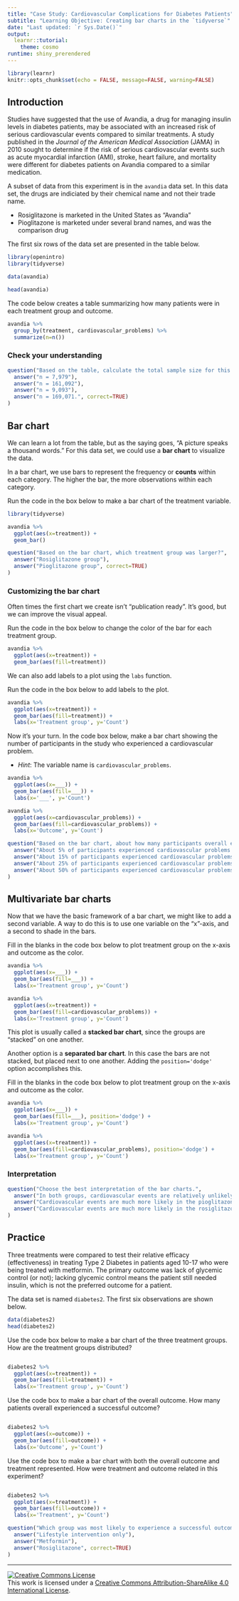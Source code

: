---
title: "Case Study: Cardiovascular Complications for Diabetes Patients"
subtitle: "Learning Objective: Creating bar charts in the `tidyverse`"
date: "Last updated: `r Sys.Date()`"
output: 
  learnr::tutorial:
    theme: cosmo
runtime: shiny_prerendered
---

```{r setup, include=FALSE}
library(learnr)
knitr::opts_chunk$set(echo = FALSE, message=FALSE, warning=FALSE)
```

## Introduction

Studies have suggested that the use of Avandia, a drug for managing insulin levels in diabetes patients, may be associated with an increased risk of serious cardiovascular events compared to similar treatments. A study published in the *Journal of the American Medical Association* (JAMA) in 2010 sought to determine if the risk of serious cardiovascular events such as acute myocardial infarction (AMI), stroke, heart failure, and mortality were different for diabetes patients on Avandia compared to a similar medication.

A subset of data from this experiment is in the `avandia` data set. In this data set, the drugs are indiciated by their chemical name and not their trade name.

-   Rosiglitazone is marketed in the United States as "Avandia"
-   Pioglitazone is marketed under several brand names, and was the comparison drug

The first six rows of the data set are presented in the table below.

```{r}
library(openintro)
library(tidyverse)

data(avandia)

head(avandia)
```

The code below creates a table summarizing how many patients were in each treatment group and outcome.

```{r, echo=TRUE}
avandia %>% 
  group_by(treatment, cardiovascular_problems) %>%
  summarize(n=n())
```

### Check your understanding

```{r quiz1}
question("Based on the table, calculate the total sample size for this experiment.",
  answer("n = 7,979"),
  answer("n = 161,092"),
  answer("n = 9,093"), 
  answer("n = 169,071.", correct=TRUE)
)
```

## Bar chart

We can learn a lot from the table, but as the saying goes, "A picture speaks a thousand words." For this data set, we could use a __bar chart__ to visualize the data.

In a bar chart, we use bars to represent the frequency or __counts__ within each category. The higher the bar, the more observations within each category.

Run the code in the box below to make a bar chart of the treatment variable.

```{r exercise1, exercise=TRUE, echo=TRUE}
library(tidyverse)

avandia %>%
  ggplot(aes(x=treatment)) + 
  geom_bar()
```


```{r quiz2}
question("Based on the bar chart, which treatment group was larger?",
  answer("Rosiglitazone group"),
  answer("Pioglitazone group", correct=TRUE)
)
```

### Customizing the bar chart

Often times the first chart we create isn't "publication ready". It's good, but we can improve the visual appeal.

Run the code in the box below to change the color of the bar for each treatment group.

```{r exercise2, exercise=TRUE, echo=TRUE}
avandia %>%
  ggplot(aes(x=treatment)) + 
  geom_bar(aes(fill=treatment))
```

We can also add labels to a plot using the `labs` function.

Run the code in the box below to add labels to the plot.

```{r exercise3, exercise=TRUE, echo=TRUE}
avandia %>%
  ggplot(aes(x=treatment)) + 
  geom_bar(aes(fill=treatment)) + 
  labs(x='Treatment group', y='Count')
```

Now it's your turn. In the code box below, make a bar chart showing the number of participants in the study who experienced a cardiovascular problem.

- _Hint_: The variable name is `cardiovascular_problems`.

```{r exercise4, exercise=TRUE}
avandia %>%
  ggplot(aes(x=___)) + 
  geom_bar(aes(fill=___)) + 
  labs(x='___', y='Count')
```

```{r, exercise4-solution}
avandia %>%
  ggplot(aes(x=cardiovascular_problems)) + 
  geom_bar(aes(fill=cardiovascular_problems)) + 
  labs(x='Outcome', y='Count')
```

```{r quiz3}
question("Based on the bar chart, about how many participants overall experienced cardiovasular problems during the study?",
  answer("About 5% of participants experienced cardiovascular problems.", correct=TRUE),
  answer("About 15% of participants experienced cardiovascular problems."), 
  answer("About 25% of participants experienced cardiovascular problems."), 
  answer("About 50% of participants experienced cardiovascular problems.")
)
```

## Multivariate bar charts

Now that we have the basic framework of a bar chart, we might like to add a second variable. A way to do this is to use one variable on the "x"-axis, and a second to shade in the bars.

Fill in the blanks in the code box below to plot treatment group on the x-axis and outcome as the color. 

```{r exercise5, exercise=TRUE}
avandia %>%
  ggplot(aes(x=___)) + 
  geom_bar(aes(fill=___)) + 
  labs(x='Treatment group', y='Count')
```

```{r, exercise5-solution}
avandia %>%
  ggplot(aes(x=treatment)) + 
  geom_bar(aes(fill=cardiovascular_problems)) + 
  labs(x='Treatment group', y='Count')
```

This plot is usually called a __stacked bar chart__, since the groups are "stacked" on one another.

Another option is a __separated bar chart__. In this case the bars are not stacked, but placed next to one another. Adding the `position='dodge'` option accomplishes this.

Fill in the blanks in the code box below to plot treatment group on the x-axis and outcome as the color. 

```{r exercise6, exercise=TRUE}
avandia %>%
  ggplot(aes(x=___)) + 
  geom_bar(aes(fill=___), position='dodge') + 
  labs(x='Treatment group', y='Count')
```

```{r, exercise6-solution}
avandia %>%
  ggplot(aes(x=treatment)) + 
  geom_bar(aes(fill=cardiovascular_problems), position='dodge') + 
  labs(x='Treatment group', y='Count')
```


### Interpretation

```{r quiz4}
question("Choose the best interpretation of the bar charts.",
  answer("In both groups, cardiovascular events are relatively unlikely.", correct=TRUE),
  answer("Cardiovascular events are much more likely in the pioglitazone group."),
  answer("Cardiovascular events are much more likely in the rosiglitazone group.")
)
```

## Practice

Three treatments were compared to test their relative efficacy (effectiveness) in treating Type 2 Diabetes in patients aged 10-17 who were being treated with metformin. The primary outcome was lack of glycemic control (or not); lacking glycemic control means the patient still needed insulin, which is not the preferred outcome for a patient.

The data set is named `diabetes2`. The first six observations are shown below.

```{r}
data(diabetes2)
head(diabetes2)
```

Use the code box below to make a bar chart of the three treatment groups. How are the treatment groups distributed?

```{r exercise11, exercise=TRUE}

```

```{r, exercise11-solution}
diabetes2 %>%
  ggplot(aes(x=treatment)) +
  geom_bar(aes(fill=treatment)) + 
  labs(x='Treatment group', y='Count')
```

Use the code box to make a bar chart of the overall outcome. How many patients overall experienced a successful outcome?

```{r exercise12, exercise=TRUE}

```

```{r, exercise12-solution}
diabetes2 %>%
  ggplot(aes(x=outcome)) +
  geom_bar(aes(fill=outcome)) + 
  labs(x='Outcome', y='Count')
```

Use the code box to make a bar chart with both the overall outcome and treatment represented. How were treatment and outcome related in this experiment?

```{r exercise13, exercise=TRUE}

```

```{r, exercise13-solution}
diabetes2 %>%
  ggplot(aes(x=treatment)) +
  geom_bar(aes(fill=outcome)) + 
  labs(x='Treatment', y='Count')
```


```{r quiz5}
question("Which group was most likely to experience a successful outcome?",
  answer("Lifestyle intervention only"),
  answer("Metformin"),
  answer("Rosiglitazone", correct=TRUE)
)
```

------------------

<a rel="license" href="http://creativecommons.org/licenses/by-sa/4.0/"><img alt="Creative Commons License" style="border-width:0" src="https://i.creativecommons.org/l/by-sa/4.0/88x31.png" /></a><br />This work is licensed under a <a rel="license" href="http://creativecommons.org/licenses/by-sa/4.0/">Creative Commons Attribution-ShareAlike 4.0 International License</a>.
